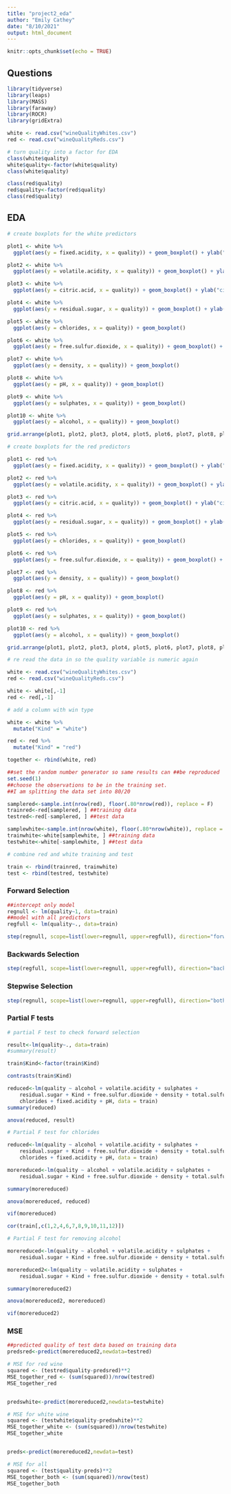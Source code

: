 ```yaml
---
title: "project2_eda"
author: "Emily Cathey"
date: "8/10/2021"
output: html_document
---
```


```r
knitr::opts_chunk$set(echo = TRUE)
```

## Questions 

```r
library(tidyverse)
library(leaps)
library(MASS)
library(faraway)
library(ROCR)
library(gridExtra)

```


```r
white <- read.csv("wineQualityWhites.csv")
red <- read.csv("wineQualityReds.csv")

# turn quality into a factor for EDA
class(white$quality)
white$quality<-factor(white$quality)
class(white$quality)

class(red$quality)
red$quality<-factor(red$quality)
class(red$quality)

```

## EDA

```r

# create boxplots for the white predictors

plot1 <- white %>%
  ggplot(aes(y = fixed.acidity, x = quality)) + geom_boxplot() + ylab("fixed acidity")

plot2 <- white %>%
  ggplot(aes(y = volatile.acidity, x = quality)) + geom_boxplot() + ylab("volatile acidity")

plot3 <- white %>%
  ggplot(aes(y = citric.acid, x = quality)) + geom_boxplot() + ylab("citric acid")

plot4 <- white %>%
  ggplot(aes(y = residual.sugar, x = quality)) + geom_boxplot() + ylab("residual sugar")

plot5 <- white %>%
  ggplot(aes(y = chlorides, x = quality)) + geom_boxplot()

plot6 <- white %>%
  ggplot(aes(y = free.sulfur.dioxide, x = quality)) + geom_boxplot() + ylab("free sulfur dioxide")

plot7 <- white %>%
  ggplot(aes(y = density, x = quality)) + geom_boxplot()

plot8 <- white %>%
  ggplot(aes(y = pH, x = quality)) + geom_boxplot()

plot9 <- white %>%
  ggplot(aes(y = sulphates, x = quality)) + geom_boxplot()

plot10 <- white %>%
  ggplot(aes(y = alcohol, x = quality)) + geom_boxplot()

grid.arrange(plot1, plot2, plot3, plot4, plot5, plot6, plot7, plot8, plot9, plot10, ncol = 5, nrow = 2)
```

```r

# create boxplots for the red predictors

plot1 <- red %>%
  ggplot(aes(y = fixed.acidity, x = quality)) + geom_boxplot() + ylab("fixed acidity")

plot2 <- red %>%
  ggplot(aes(y = volatile.acidity, x = quality)) + geom_boxplot() + ylab("volatile acidity")

plot3 <- red %>%
  ggplot(aes(y = citric.acid, x = quality)) + geom_boxplot() + ylab("citric acid")

plot4 <- red %>%
  ggplot(aes(y = residual.sugar, x = quality)) + geom_boxplot() + ylab("residual sugar")

plot5 <- red %>%
  ggplot(aes(y = chlorides, x = quality)) + geom_boxplot()

plot6 <- red %>%
  ggplot(aes(y = free.sulfur.dioxide, x = quality)) + geom_boxplot() + ylab("free sulfur dioxide")

plot7 <- red %>%
  ggplot(aes(y = density, x = quality)) + geom_boxplot()

plot8 <- red %>%
  ggplot(aes(y = pH, x = quality)) + geom_boxplot()

plot9 <- red %>%
  ggplot(aes(y = sulphates, x = quality)) + geom_boxplot()

plot10 <- red %>%
  ggplot(aes(y = alcohol, x = quality)) + geom_boxplot()

grid.arrange(plot1, plot2, plot3, plot4, plot5, plot6, plot7, plot8, plot9, plot10, ncol = 5, nrow = 2)
```

```r

# re read the data in so the quality variable is numeric again

white <- read.csv("wineQualityWhites.csv")
red <- read.csv("wineQualityReds.csv")

white <- white[,-1]
red <- red[,-1]

# add a column with win type

white <- white %>%
  mutate("Kind" = "white")

red <- red %>%
  mutate("Kind" = "red")

together <- rbind(white, red)
```


```r
##set the random number generator so same results can ##be reproduced
set.seed(1)
##choose the observations to be in the training set.
##I am splitting the data set into 80/20

samplered<-sample.int(nrow(red), floor(.80*nrow(red)), replace = F) 
trainred<-red[samplered, ] ##training data
testred<-red[-samplered, ] ##test data

samplewhite<-sample.int(nrow(white), floor(.80*nrow(white)), replace = F) 
trainwhite<-white[samplewhite, ] ##training data
testwhite<-white[-samplewhite, ] ##test data

# combine red and white training and test

train <- rbind(trainred, trainwhite)
test <- rbind(testred, testwhite)
```

### Forward Selection

```r
##intercept only model
regnull <- lm(quality~1, data=train) 
##model with all predictors 
regfull <- lm(quality~., data=train)
```

```r
step(regnull, scope=list(lower=regnull, upper=regfull), direction="forward")
```

### Backwards Selection

```r
step(regfull, scope=list(lower=regnull, upper=regfull), direction="backward")

```

### Stepwise Selection

```r
step(regnull, scope=list(lower=regnull, upper=regfull), direction="both")
```

### Partial F tests

```r

# partial F test to check forward selection

result<-lm(quality~., data=train)
#summary(result)

train$Kind<-factor(train$Kind)

contrasts(train$Kind)

reduced<-lm(quality ~ alcohol + volatile.acidity + sulphates + 
    residual.sugar + Kind + free.sulfur.dioxide + density + total.sulfur.dioxide + 
    chlorides + fixed.acidity + pH, data = train)
summary(reduced)

anova(reduced, result)
```


```r
# Partial F test for chlorides

reduced<-lm(quality ~ alcohol + volatile.acidity + sulphates + 
    residual.sugar + Kind + free.sulfur.dioxide + density + total.sulfur.dioxide + 
    chlorides + fixed.acidity + pH, data = train)

morereduced<-lm(quality ~ alcohol + volatile.acidity + sulphates + 
    residual.sugar + Kind + free.sulfur.dioxide + density + total.sulfur.dioxide + fixed.acidity + pH, data = train)

summary(morereduced)

anova(morereduced, reduced)
```

```r
vif(morereduced)

cor(train[,c(1,2,4,6,7,8,9,10,11,12)])
```

```r
# Partial F test for removing alcohol

morereduced<-lm(quality ~ alcohol + volatile.acidity + sulphates + 
    residual.sugar + Kind + free.sulfur.dioxide + density + total.sulfur.dioxide + fixed.acidity + pH, data = train)

morereduced2<-lm(quality ~ volatile.acidity + sulphates + 
    residual.sugar + Kind + free.sulfur.dioxide + density + total.sulfur.dioxide + fixed.acidity + pH, data = train)

summary(morereduced2)

anova(morereduced2, morereduced)
```

```r
vif(morereduced2)
```


### MSE 

```r
##predicted quality of test data based on training data
predsred<-predict(morereduced2,newdata=testred)

# MSE for red wine
squared <- (testred$quality-predsred)**2
MSE_together_red <- (sum(squared))/nrow(testred)
MSE_together_red


predswhite<-predict(morereduced2,newdata=testwhite)

# MSE for white wine
squared <- (testwhite$quality-predswhite)**2
MSE_together_white <- (sum(squared))/nrow(testwhite)
MSE_together_white


preds<-predict(morereduced2,newdata=test)

# MSE for all
squared <- (test$quality-preds)**2
MSE_together_both <- (sum(squared))/nrow(test)
MSE_together_both

```
